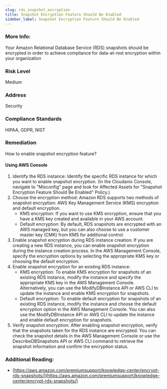 ```yaml
---
slug: rds_snapshot_encryption
title: Snapshot Encryption Feature Should Be Enabled
sidebar_label: Snapshot Encryption Feature Should Be Enabled
---
```


### More Info:

Your Amazon Relational Database Service (RDS) snapshots should be encrypted in order to achieve compliance for data-at-rest encryption within your organization

### Risk Level

Medium

### Address

Security

### Compliance Standards

HIPAA, GDPR, NIST

### Remediation

How to enable snapshot encryption feature?

#### Using AWS Console

1. Identify the RDS instance: Identify the specific RDS instance for which you want to enable snapshot encryption.
    (In the Cloudanix Console, navigate to "Misconfig" page and look for Affected Assets for "Snapshot Encryption Feature Should Be Enabled" Policy.)
2. Choose the encryption method: Amazon RDS supports two methods of snapshot encryption: AWS Key Management Service (KMS) encryption and default encryption.
   - KMS encryption: If you want to use KMS encryption, ensure that you have a KMS key created and available in your AWS account.
   - Default encryption: By default, RDS snapshots are encrypted with an AWS managed key, but you can also choose to use a customer master key (CMK) from KMS for additional control.
3. Enable snapshot encryption during RDS instance creation: If you are creating a new RDS instance, you can enable snapshot encryption during the instance creation process. In the AWS Management Console, specify the encryption options by selecting the appropriate KMS key or choosing the default encryption.
4. Enable snapshot encryption for an existing RDS instance:
   - KMS encryption: To enable KMS encryption for snapshots of an existing RDS instance, modify the instance and specify the appropriate KMS key in the AWS Management Console. Alternatively, you can use the ModifyDBInstance API or AWS CLI to update the instance and enable KMS encryption for snapshots.
   - Default encryption: To enable default encryption for snapshots of an existing RDS instance, modify the instance and choose the default encryption option in the AWS Management Console. You can also use the ModifyDBInstance API or AWS CLI to update the instance and enable default encryption for snapshots.
5. Verify snapshot encryption: After enabling snapshot encryption, verify that the snapshots taken for the RDS instance are encrypted. You can check the snapshot details in the AWS Management Console or use the DescribeDBSnapshots API or AWS CLI command to retrieve the snapshot information and confirm the encryption status.

### Additional Reading:

- [https://aws.amazon.com/premiumsupport/knowledge-center/encrypt-rds-snapshots/](https://aws.amazon.com/premiumsupport/knowledge-center/encrypt-rds-snapshots/) 

